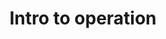 ---
title: "Intro to operation"
description: "Description of your new file."
sidebarTitle: "Introduction"
---